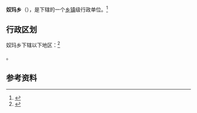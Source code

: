 {{中国乡级行政区|54/23/22/207/000}}

'''奴玛乡'''（{{bo|z=ནུ་མ་|w=}}），是{{PRC admin/fullname|54/23/22/207/000|3}}下辖的一个[[乡镇|乡镇]]级行政单位。<ref>{{PRC admin/ref sgc|{{PRC admin/parent|54/23/22/207/000}}}}</ref>

== 行政区划 ==

奴玛乡下辖以下地区：<ref>{{PRC admin/ref sgc|54/23/22/207/000}}</ref>

{{PRC admin/children|54/23/22/207/000}}。

== 参考资料 ==

{{reflist}}

{{行政区划小作品}}
{{PRC admin/navcat|54/23/22/207/000}}
